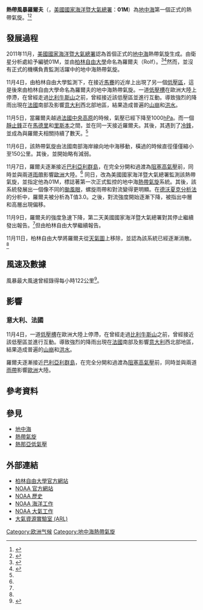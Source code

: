 {{NoteTA
|G1=TyphoonNew
|G2=TyphoonOld
|G3=Weather
|skin=typhoon
}}
{{Infobox storm
| name = 熱帶風暴羅爾夫<br>{{lang|en|Tropical Storm Rolf}}
| image = Rolf 2011-11-08 1030Z.jpg
| caption = 11月8日，即將達到最高強度的熱帶風暴羅爾夫
| type = [[熱那亞低氣壓|熱那亞低氣壓]]<br>[[降水#颱風雨|颱風雨]]
| formed = {{Start date|2011|11|4|df=y}}
| dissipated = {{End date|2011|11|8|df=y}}
| lowest pressure = 991
| highest winds = 122
| fatalities = 6
| damages =
| affected = [[意大利|意大利]]、[[法國|法國]]
| notes =[[2011年地中海氣旋季|2011年地中海氣旋季]]
|1-min winds=45}}

'''熱帶風暴羅爾夫'''（{{lang-en|'''Tropical Storm Rolf'''}}，[[美國國家海洋暨大氣總署|美國國家海洋暨大氣總署]]：'''01M'''）為[[地中海|地中海]]第一個正式的熱帶氣旋。<ref name="NOAA-bulletins">{{cite web|title=2011 Tropical Bulletin Archive|url=http://www.ssd.noaa.gov/PS/TROP/2011/bulletins/archive.html|work=National Oceanic and Atmospheric Administration|publisher=National Environmental Satellite, Data, and Information Service|accessdate=23 February 2014|date=30 December 2011|archive-date=2021-03-19|archive-url=https://web.archive.org/web/20210319162426/https://www.ssd.noaa.gov/PS/TROP/2011/bulletins/archive.html|dead-url=no}}</ref><ref name="FUBerlin">{{cite web|author=Ilmer, P.|title=Lebensgeschichte: Tiefdruckgebiet Rolf|url=http://www.met.fu-berlin.de/wetterpate/Lebensgeschichten/Tief_ROLF_04_11_11.htm|work=Freie Universität Berlin|publisher=Institut für Meteorologie|language=de|accessdate=23 February 2014|date=12 August 2011}}</ref>

==發展過程==

{{NoteTA
|G1=TyphoonNew
|G2=TyphoonOld
|G3=Weather
|skin=typhoon
}}
{{Infobox storm
| name = 熱帶風暴羅爾夫<br>{{lang|en|Tropical Storm Rolf}}
| image = Rolf 2011-11-08 1030Z.jpg
| caption = 11月8日，即將達到最高強度的熱帶風暴羅爾夫
| type = [[熱那亞低氣壓|熱那亞低氣壓]]<br>[[降水#颱風雨|颱風雨]]
| formed = {{Start date|2011|11|4|df=y}}
| dissipated = {{End date|2011|11|8|df=y}}
| lowest pressure = 991
| highest winds = 122
| fatalities = 6
| damages =
| affected = [[意大利|意大利]]、[[法國|法國]]
| notes =[[2011年地中海氣旋季|2011年地中海氣旋季]]
}}

{{storm path|Rolf 2011 track.png}}
2011年11月，[[美國國家海洋暨大氣總署|美國國家海洋暨大氣總署]]認為首個正式的[[地中海|地中海]]熱帶氣旋生成。由衛星分析處給予編號01M，並由[[柏林自由大學|柏林自由大學]]命名為羅爾夫（Rolf）。<ref name="NOAA-bulletins">{{cite web|title=2011 Tropical Bulletin Archive|url=http://www.ssd.noaa.gov/PS/TROP/2011/bulletins/archive.html|work=National Oceanic and Atmospheric Administration|publisher=National Environmental Satellite, Data, and Information Service|accessdate=23 February 2014|date=30 December 2011}}</ref><ref name="FUBerlin">{{cite web|author=Ilmer, P.|title=Lebensgeschichte: Tiefdruckgebiet Rolf|url=http://www.met.fu-berlin.de/wetterpate/Lebensgeschichten/Tief_ROLF_04_11_11.htm|work=Freie Universität Berlin|publisher=Institut für Meteorologie|language=de|accessdate=23 February 2014|date=12 August 2011}}</ref>然而，並沒有正式的機構負責監測活躍中的地中海熱帶氣旋。

11月4日，由柏林自由大學監測下，在接近[[馬賽|馬賽]]的近岸上出現了另一個[[低壓區|低壓區]]，這是後來由柏林自由大學命名為羅爾夫的地中海熱帶氣旋。一道[[低壓槽|低壓槽]]在歐洲大陸上停滯，在曾經走過[[比利牛斯山|比利牛斯山]]之前，曾經接近該低壓區並進行互動。導致強烈的降雨出現在[[法國|法國]]南部及影響[[意大利|意大利]]西北部地區，結果造成普遍的[[山崩|山崩]]和[[洪水|洪水]]。

11月5日，當羅爾夫越過[[法國中央高原|法國中央高原]]的時候，氣壓已經下降至1000[[hPa|hPa]]。而一個[[靜止鋒|靜止鋒]]正在[[馬德里|馬德里]]和[[里斯本|里斯本]]之間，並在同一天接近羅爾夫。其後，其遇到了[[冷鋒|冷鋒]]，並成為與羅爾夫相關持續了數天。<ref name="FUBerlin"/>

11月6日，該熱帶氣旋由法國南部海岸線向地中海移動，橫過的時候直徑僅僅縮小至150公里。其後，並開始略有減弱。

11月7日，羅爾夫逐漸接近[[巴利亞利群島|巴利亞利群島]]，在完全分開和過渡為[[阻塞高氣壓|阻塞高氣壓]]前，同時並與兩道[[雨帶|雨帶]]影響[[歐洲|歐洲]]大陸。<ref name="FUBerlin"/> 同日，改為美國國家海洋暨大氣總署監測該熱帶氣旋，並指定他為01M，標誌著第一次正式監控的地中海[[熱帶氣旋|熱帶氣旋]]系統。其後，該系統發展出一個像不同的[[颱風眼|颱風眼]]，螺旋雨帶和對流變得更明顯。在[[德沃夏克分析法|德沃夏克分析法]]的分析中，羅爾夫被分析為T值3.0。之後，對流強度開始逐漸下降，被指出中層和高層出現偏移。

11月9日，羅爾夫的強度急速下降，第二天美國國家海洋暨大氣總署對其停止繼續發出報告。<ref name="NOAA-bulletins"/>但由柏林自由大學繼續報告。

11月11日，柏林自由大學將羅爾夫從[[天氣圖|天氣圖]]上移除，並認為該系統已經逐漸消散。<ref name="FUBerlin"/>

==風速及數據==
風暴最大風速曾經錄得每小時122公里<ref>{{cite web|author=Ilmer, P.|title=Tropensturm ähnliches Tiefdruckgebiet über dem westlichen Mittelmeer|url=http://www.zamg.ac.at/aktuell/index.php?seite=1&artikel=ZAMG_2011-11-09GMT09:48|work=Zentralanstalt für Meteorologie und Geodynamik|publisher=Zentralanstalt für Meteorologie und Geodynamik|language=de|accessdate=9. November 2011 09:48 GMT|date=9. November 2011 09:48 GMT|deadurl=yes|archiveurl=https://web.archive.org/web/20111112005659/http://www.zamg.ac.at/aktuell/index.php?seite=1&artikel=ZAMG_2011-11-09GMT09:48|archivedate=2011-11-12}}</ref>。

==影響==
===意大利、法國===
11月4日，一道[[低壓槽|低壓槽]]在歐洲大陸上停滯，在曾經走過[[比利牛斯山|比利牛斯山]]之前，曾經接近該低壓區並進行互動。導致強烈的降雨出現在[[法國|法國]]南部及影響[[意大利|意大利]]西北部地區，結果造成普遍的[[山崩|山崩]]和[[洪水|洪水]]。

羅爾夫逐漸接近[[巴利亞利群島|巴利亞利群島]]，在完全分開和過渡為[[阻塞高氣壓|阻塞高氣壓]]前，同時並與兩道[[雨帶|雨帶]]影響[[歐洲|歐洲]]大陸。

==參考資料==
{{reflist|2}}

==參見==
{{Commons category|Tropical Storm Rolf}}
*[[地中海|地中海]]
*[[熱帶氣旋|熱帶氣旋]]
*[[熱那亞低氣壓|熱那亞低氣壓]]

==外部連結==
* [http://www.fu-berlin.de/ 柏林自由大學官方網站] {{Wayback|url=http://www.fu-berlin.de/ |date=20201215234839 }}
* [http://www.noaa.gov NOAA 官方網站]
* [https://web.archive.org/web/20141218184040/http://www.publicaffairs.noaa.gov/grounders/noaahistory.html NOAA 歷史]
* [https://web.archive.org/web/20071006095808/http://www.moc.noaa.gov/ NOAA 海洋工作]
* [https://web.archive.org/web/20070210233822/http://www.aoc.noaa.gov/ NOAA 大氣工作]
* [http://www.arl.noaa.gov/ 大氣資源實驗室 (ARL)] {{Wayback|url=http://www.arl.noaa.gov/ |date=20210422231024 }}

[[Category:欧洲气候|Category:欧洲气候]]
[[Category:地中海熱帶氣旋|Category:地中海熱帶氣旋]]